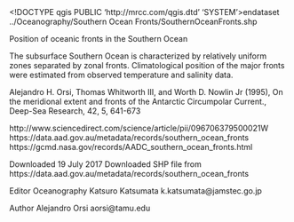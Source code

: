 <!DOCTYPE qgis PUBLIC 'http://mrcc.com/qgis.dtd' 'SYSTEM'><qgis version="3.16.1-Hannover"><language>en</language><type>dataset</type>
<parentidentifier></parentidentifier>
<identifier>../Oceanography/Southern Ocean Fronts/SouthernOceanFronts.shp</identifier>
<title>Southern Ocean fronts</title>
<abstract>
Position of oceanic fronts in the Southern Ocean

The subsurface Southern Ocean is characterized by relatively uniform zones separated by zonal fronts. Climatological position of the major fronts were estimated from observed temperature and salinity data.

Alejandro H. Orsi, Thomas Whitworth III, and Worth D. Nowlin Jr (1995), On the meridional extent and fronts of the Antarctic Circumpolar Current., Deep-Sea Research, 42, 5, 641-673

http://www.sciencedirect.com/science/article/pii/096706379500021W
https://data.aad.gov.au/metadata/records/southern_ocean_fronts
https://gcmd.nasa.gov/records/AADC_southern_ocean_fronts.html

Downloaded
19 July 2017
Downloaded SHP file from https://data.aad.gov.au/metadata/records/southern_ocean_fronts

Editor
Oceanography
Katsuro Katsumata
k.katsumata@jamstec.go.jp

Author
Alejandro Orsi
aorsi@tamu.edu
</abstract></qgis>